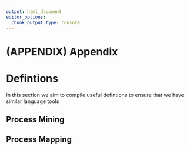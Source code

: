 ```yaml
---
output: html_document
editor_options: 
  chunk_output_type: console
---
```


# (APPENDIX) Appendix {-} 

# Defintions {#def}

In this section we aim to compile useful defintions to ensure that we have similar language tools

## Process Mining 



## Process Mapping 
